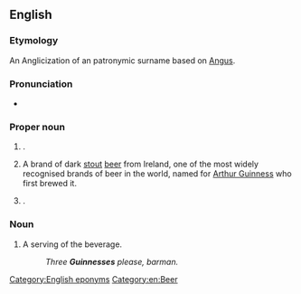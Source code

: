 ==English==

===Etymology===
An Anglicization of an {{bor|en|ga|-}} patronymic surname based on [[Angus]].

===Pronunciation===
* {{IPA|en|/ˈɡɪnɪs/}}

===Proper noun===
{{en-proper noun|Guinness}}

# {{lb|en|countable}} {{surname|en|from=Irish|}}.
# {{lb|en|uncountable}} A brand of dark [[stout]] [[beer]] from Ireland, one of the most widely recognised brands of beer in the world, named for [[w:Arthur Guinness|Arthur Guinness]] who first brewed it.
# {{w|Guinness World Records}}.

===Noun===
{{en-noun}}

# {{lb|en|countable}} A serving of the beverage.
#: ''Three '''Guinnesses''' please, barman.''

[[Category:English eponyms]]
[[Category:en:Beer]]